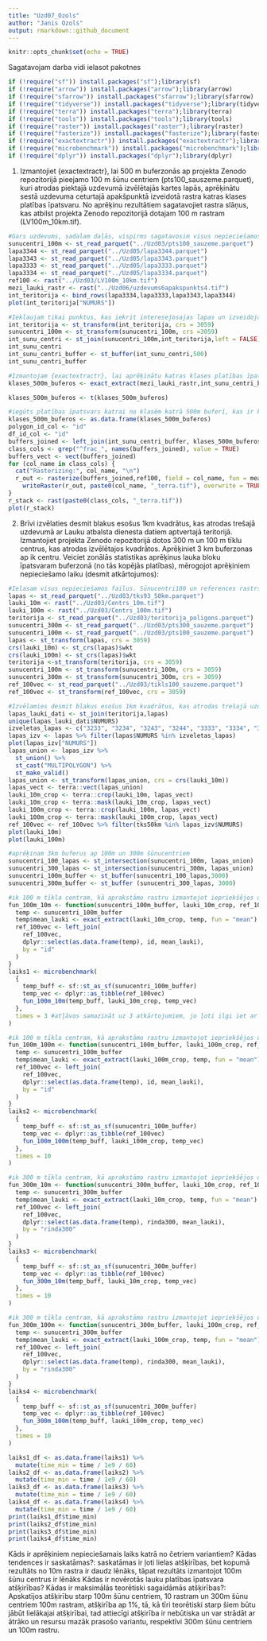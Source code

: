 ---
title: "Uzd07_Ozols"
author: "Janis Ozols"
output: rmarkdown::github_document
---
```{r setup, include=FALSE}

knitr::opts_chunk$set(echo = TRUE)
```
Sagatavojam darba vidi ielasot pakotnes
```{r,packages, warning=FALSE,message=FALSE}
if (!require("sf")) install.packages("sf");library(sf)
if (!require("arrow")) install.packages("arrow");library(arrow)
if (!require("sfarrow")) install.packages("sfarrow");library(sfarrow)
if (!require("tidyverse")) install.packages("tidyverse");library(tidyverse)
if (!require("terra")) install.packages("terra");library(terra)
if (!require("tools")) install.packages("tools");library(tools)
if (!require("raster")) install.packages("raster");library(raster)
if (!require("fasterize")) install.packages("fasterize");library(fasterize)
if (!require("exactextractr")) install.packages("exactextractr");library(exactextractr)
if (!require("microbenchmark")) install.packages("microbenchmark");library(microbenchmark)
if (!require("dplyr")) install.packages("dplyr");library(dplyr)
```
1. Izmantojiet {exactextractr}, lai 500 m buferzonās ap projekta Zenodo repozitorijā pieejamo 100 m šūnu centriem (pts100_sauszeme.parquet), kuri atrodas piektajā uzdevumā izvēlētajās kartes lapās, aprēķinātu sestā uzdevuma ceturtajā apakšpunktā izveidotā rastra katras klases platības īpatsvaru. No aprēķinu rezultātiem sagatavojiet rastra slāņus, kas atbilst projekta Zenodo repozitorijā dotajam 100 m rastram (LV100m_10km.tif).
```{r,uzd1}
#Gars uzdevums, sadalam daļās, vispirms sagatavosim visus nepieciešamos failus: pts100_sauszeme.parquet, piektā uzdevuma izvēlētās karšu lapas, 6. uzdevuma 4. apakšpunktā izveidoto rastru un 100m references rastru
sunucentri_100m <- st_read_parquet("../Uzd03/pts100_sauzeme.parquet")
lapa3344 <- st_read_parquet("../Uzd05/lapa3344.parquet")
lapa3343 <- st_read_parquet("../Uzd05/lapa3343.parquet")
lapa3333 <- st_read_parquet("../Uzd05/lapa3333.parquet")
lapa3334 <- st_read_parquet("../Uzd05/lapa3334.parquet")
ref100 <- rast("../Uzd03/LV100m_10km.tif")
mezi_lauki_rastr <- rast("../Uzd06/uzdevums6apakspunkts4.tif")
int_teritorija <- bind_rows(lapa3334,lapa3333,lapa3343,lapa3344)
plot(int_teritorija["NUMURS"])
```
```{r,sunu_centri_bufer}
#Ieklaujam tikai punktus, kas iekrit interesejosajas lapas un izveidojam 500m buferus ap katru punktu
int_teritorija <- st_transform(int_teritorija, crs = 3059)
sunucentri_100m <- st_transform(sunucentri_100m, crs =3059)
int_sunu_centri <- st_join(sunucentri_100m,int_teritorija,left = FALSE)
int_sunu_centri
int_sunu_centri_buffer <- st_buffer(int_sunu_centri,500)
int_sunu_centri_buffer
```
```{r,exactextract}
#Izmantojam {exactextractr}, lai aprēķinātu katras klases platības īpatsvaru 500m buferzonās.
klases_500m_buferos <- exact_extract(mezi_lauki_rastr,int_sunu_centri_buffer, fun = "frac",append_cols = "id")
```
```{r,dataframe}
klases_500m_buferos <- t(klases_500m_buferos)
```
```{r,frac}
#iegūts platības īpatsvars katrai no klasēm katrā 500m buferī, kas ir kā daturāmis, esošos datus pievienojam buferu poligonu slānim, katru klasi atsevišķi un rasterizējam kā rastru un pārliecināmies, ka iegūtais rastrs sakrīt ar references rastru izmantojot resample
klases_500m_buferos <- as.data.frame(klases_500m_buferos)
polygon_id_col <- "id"  
df_id_col <- "id"
buffers_joined <- left_join(int_sunu_centri_buffer, klases_500m_buferos, by = setNames(df_id_col, polygon_id_col))
class_cols <- grep("^frac_", names(buffers_joined), value = TRUE)
buffers_vect <- vect(buffers_joined)
for (col_name in class_cols) {
  cat("Rasterizing:", col_name, "\n")
  r_out <- rasterize(buffers_joined,ref100, field = col_name, fun = mean, background = NA)
    writeRaster(r_out, paste0(col_name, "_terra.tif"), overwrite = TRUE)
}
r_stack <- rast(paste0(class_cols, "_terra.tif"))
plot(r_stack)
```
2. Brīvi izvēlaties desmit blakus esošus 1km kvadrātus, kas atrodas trešajā uzdevumā ar Lauku atbalsta dienesta datiem aptvertajā teritorijā. Izmantojiet projekta Zenodo repozitorijā dotos 300 m un 100 m tīklu centrus, kas atrodas izvēlētajos kvadrātos. Aprēķiniet 3 km buferzonas ap ik centru. Veiciet zonālās statistikas aprēķinus lauka bloku īpatsvaram buferzonā (no tās kopējās platības), mērogojot aprēķiniem nepieciešamo laiku (desmit atkārtojumos):
```{r,uzdevums2}
#Ielasam visus nepieciešamos failus. Sūnucentri100 un references rastrs ielasīts jau iepriekš. Nomainam visiem koordinātas uz lks92.
lapas <- st_read_parquet("../Uzd03/tks93_50km.parquet")
lauki_10m <- rast("../Uzd03/Centrs_10m.tif")
lauki_100m <- rast("../Uzd03/Centrs_100m.tif")
teritorija <- st_read_parquet("../Uzd03/teritorija_poligons.parquet")
sunucentri_300m <- st_read_parquet("../Uzd03/pts300_sauzeme.parquet")
sunucentri_100m <- st_read_parquet("../Uzd03/pts100_sauzeme.parquet")
lapas <- st_transform(lapas, crs = 3059)
crs(lauki_10m) <- st_crs(lapas)$wkt
crs(lauki_100m) <- st_crs(lapas)$wkt
teritorija <-st_transform(teritorija, crs = 3059)
sunucentri_100m <- st_transform(sunucentri_100m, crs = 3059)
sunucentri_300m <- st_transform(sunucentri_300m, crs = 3059)
ref_100vec <- st_read_parquet("../Uzd03/tikls100_sauzeme.parquet")
ref_100vec <- st_transform(ref_100vec, crs = 3059)
```
```{r, lapu_atlase}
#Izvēlamies desmit blakus esošus 1km kvadrātus, kas atrodas trešajā uzdevumā ar Lauku atbalsta dienesta datiem aptvertajā teritorijā. Atkārtosim soļus, kurus veicām piektajā uzdevumā. References vektoram atlasīsim tikai vajadzīgo teritoriju.
lapas_lauki_dati <- st_join(teritorija,lapas)
unique(lapas_lauki_dati$NUMURS)
izveletas_lapas <- c("3233", "3234", "3243", "3244", "3333", "3334", "3343", "3344", "3231", "3232")
lapas_izv <- lapas %>% filter(lapas$NUMURS %in% izveletas_lapas)
plot(lapas_izv["NUMURS"])
lapas_union <- lapas_izv %>%
  st_union() %>%
  st_cast("MULTIPOLYGON") %>%
  st_make_valid()
lapas_union <- st_transform(lapas_union, crs = crs(lauki_10m))
lapas_vect <- terra::vect(lapas_union)
lauki_10m_crop <- terra::crop(lauki_10m, lapas_vect)
lauki_10m_crop <- terra::mask(lauki_10m_crop, lapas_vect)
lauki_100m_crop <- terra::crop(lauki_100m, lapas_vect)
lauki_100m_crop <- terra::mask(lauki_100m_crop, lapas_vect)
ref_100vec <- ref_100vec %>% filter(tks50km %in% lapas_izv$NUMURS)
plot(lauki_10m)
plot(lauki_100m)
```
```{r,km3_buferi}
#aprēķinam 3km buferus ap 100m un 300m šūnucentriem
sunucentri_100_lapas <- st_intersection(sunucentri_100m, lapas_union)
sunucentri_300_lapas <- st_intersection(sunucentri_300m, lapas_union)
sunucentri_100m_buffer <- st_buffer(sunucentri_100_lapas,3000)
sunucentri_300m_buffer <- st_buffer (sunucentri_300_lapas, 3000)
```

```{r, pirmais_variants}
#ik 100 m tīkla centram, kā aprakstāmo rastru izmantojot iepriekšējos uzdevumos sagatavoto lauku klātbūtni 10 m šūnā;
fun_100m_10m <- function(sunucentri_100m_buffer, lauki_10m_crop, ref_100vec) {
  temp <- sunucentri_100m_buffer
  temp$mean_lauki <- exact_extract(lauki_10m_crop, temp, fun = "mean")
  ref_100vec <- left_join(
    ref_100vec, 
    dplyr::select(as.data.frame(temp), id, mean_lauki), 
    by = "id"
  )
}
laiks1 <- microbenchmark(
  {
    temp_buff <- sf::st_as_sf(sunucentri_100m_buffer)  
    temp_vec <- dplyr::as_tibble(ref_100vec)           
    fun_100m_10m(temp_buff, lauki_10m_crop, temp_vec)
  },
  times = 3 #atļāvos samazināt uz 3 atkārtojumiem, jo ļoti ilgi iet ar 10, 1 reize bija ap 170 minūtēm
)
```
```{r,otrais_variants}
#ik 100 m tīkla centram, kā aprakstāmo rastru izmantojot iepriekšējos uzdevumos sagatavoto lauku īpatsvaru 100 m šūnā;
fun_100m_100m <- function(sunucentri_100m_buffer, lauki_100m_crop, ref_100vec) {
  temp <- sunucentri_100m_buffer
  temp$mean_lauki <- exact_extract(lauki_100m_crop, temp, fun = "mean")
  ref_100vec <- left_join(
    ref_100vec, 
    dplyr::select(as.data.frame(temp), id, mean_lauki), 
    by = "id"
  )
}
laiks2 <- microbenchmark(
  {
    temp_buff <- sf::st_as_sf(sunucentri_100m_buffer)  
    temp_vec <- dplyr::as_tibble(ref_100vec)           
    fun_100m_100m(temp_buff, lauki_100m_crop, temp_vec)
  },
  times = 10
)
```
```{r,tresais_variants}
#ik 300 m tīkla centram, kā aprakstāmo rastru izmantojot iepriekšējos uzdevumos sagatavoto lauku klātbūtni 10 m šūnā, savienojiet iegūtos rezultātus ar 100 m tīklu, izmantojot kopīgos identifikatorus;
fun_300m_10m <- function(sunucentri_300m_buffer, lauki_10m_crop, ref_100vec) {
  temp <- sunucentri_300m_buffer
  temp$mean_lauki <- exact_extract(lauki_10m_crop, temp, fun = "mean")
  ref_100vec <- left_join(
    ref_100vec, 
    dplyr::select(as.data.frame(temp), rinda300, mean_lauki), 
    by = "rinda300"
  )
}
laiks3 <- microbenchmark(
  {
    temp_buff <- sf::st_as_sf(sunucentri_300m_buffer)  
    temp_vec <- dplyr::as_tibble(ref_100vec)           
    fun_300m_10m(temp_buff, lauki_10m_crop, temp_vec)
  },
  times = 10
)
```
```{r,ceturtais_variants}
#ik 300 m tīkla centram, kā aprakstāmo rastru izmantojot iepriekšējos uzdevumos sagatavoto lauku īpatsvaru 100 m šūnā, savienojiet iegūtos rezultātus ar 100 m tīklu, izmantojot kopīgos identifikatorus.
fun_300m_100m <- function(sunucentri_300m_buffer, lauki_100m_crop, ref_100vec) {
  temp <- sunucentri_300m_buffer
  temp$mean_lauki <- exact_extract(lauki_100m_crop, temp, fun = "mean")
  ref_100vec <- left_join(
    ref_100vec, 
    dplyr::select(as.data.frame(temp), rinda300, mean_lauki), 
    by = "rinda300"
  )
}
laiks4 <- microbenchmark(
  {
    temp_buff <- sf::st_as_sf(sunucentri_300m_buffer)  
    temp_vec <- dplyr::as_tibble(ref_100vec)           
    fun_300m_100m(temp_buff, lauki_100m_crop, temp_vec)
  },
  times = 10
)
```
```{r,laiku_salidzinajums}
laiks1_df <- as.data.frame(laiks1) %>%
  mutate(time_min = time / 1e9 / 60)
laiks2_df <- as.data.frame(laiks2) %>%
  mutate(time_min = time / 1e9 / 60)
laiks3_df <- as.data.frame(laiks3) %>%
  mutate(time_min = time / 1e9 / 60)
laiks4_df <- as.data.frame(laiks4) %>%
  mutate(time_min = time / 1e9 / 60)
print(laiks1_df$time_min)
print(laiks2_df$time_min)
print(laiks3_df$time_min)
print(laiks4_df$time_min)
```
Kāds ir aprēķiniem nepieciešamais laiks katrā no četriem variantiem? Kādas tendences ir saskatāmas?: saskatāmas ir ļoti lielas atšķirības, bet kopumā rezultāts no 10m rastra ir daudz lēnāks, tāpat rezultāts izmantojot 100m šūnu centrus ir lēnāks
Kādas ir novērotās lauku platības īpatsvara atšķirības? Kādas ir maksimālās teorētiski sagaidāmās atšķirības?: Apskatījos atšķirību starp 100m šūnu centriem, 10 rastram un 300m šūnu centriem 100m rastram, atšķirība ap 1%, tā, kā tīri teorētiski starp šiem būtu jābūt lielākajai atšķirībai, tad attiecīgi atšķirība ir nebūtiska un var strādāt ar ātrāko un resursu mazāk prasošo variantu, respektīvi 300m šūnu centriem un 100m rastru.
